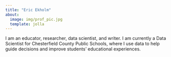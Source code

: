 ```yaml
---
title: "Eric Ekholm"
about: 
  image: img/prof_pic.jpg
  template: jolla
---
```


I am an educator, researcher, data scientist, and writer. I am currently a Data Scientist for Chesterfield County Public Schools, where I use data to help guide decisions and improve students' educational experiences.